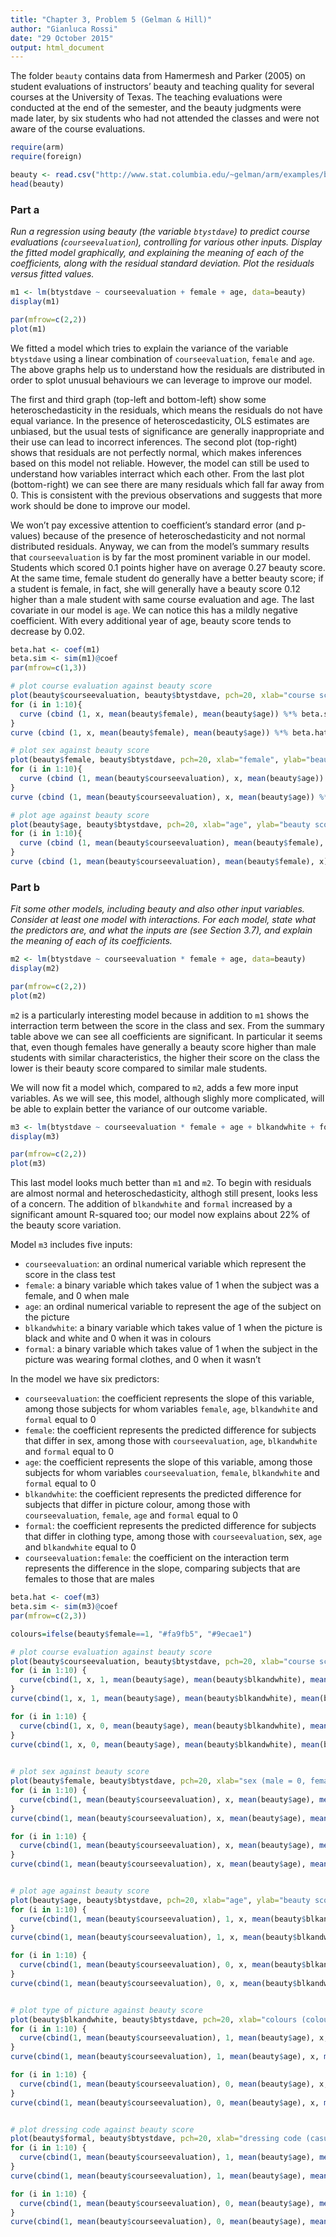 ```yaml
---
title: "Chapter 3, Problem 5 (Gelman & Hill)"
author: "Gianluca Rossi"
date: "29 October 2015"
output: html_document
---
```


The folder `beauty` contains data from Hamermesh and Parker (2005) on student evaluations of instructors’ beauty and teaching quality for several courses at the University of Texas. The teaching evaluations were conducted at the end of the semester, and the beauty judgments were made later, by six students who had not attended the classes and were not aware of the course evaluations.

```r
require(arm)
require(foreign)
```

```r
beauty <- read.csv("http://www.stat.columbia.edu/~gelman/arm/examples/beauty/ProfEvaltnsBeautyPublic.csv")
head(beauty)
```

### Part a

*Run a regression using beauty (the variable `btystdave`) to predict course evaluations (`courseevaluation`), controlling for various other inputs. Display the fitted model graphically, and explaining the meaning of each of the coefficients, along with the residual standard deviation. Plot the residuals versus fitted values.*

```r
m1 <- lm(btystdave ~ courseevaluation + female + age, data=beauty)
display(m1)
```

```r
par(mfrow=c(2,2))
plot(m1)
```

We fitted a model which tries to explain the variance of the variable `btystdave` using a linear combination of `courseevaluation`, `female` and `age`. The above graphs help us to understand how the residuals are distributed in order to splot unusual behaviours we can leverage to improve our model.

The first and third graph (top-left and bottom-left) show some heteroschedasticity in the residuals, which means the residuals do not have equal variance. In the presence of heteroscedasticity, OLS estimates are unbiased, but the usual tests of significance are generally inappropriate and their use can lead to incorrect inferences. The second plot (top-right) shows that residuals are not perfectly normal, which makes inferences based on this model not reliable. However, the model can still be used to understand how variables interract which each other. From the last plot (bottom-right) we can see there are many residuals which fall far away from 0. This is consistent with the previous observations and suggests that more work should be done to improve our model.

We won't pay excessive attention to coefficient's standard error (and p-values) because of the presence of heteroschedasticity and not normal distributed residuals. Anyway, we can from the model's summary results that `courseevaluation` is  by far the most prominent variable in our model. Students which scored 0.1 points higher have on average 0.27 beauty score. At the same time, female student do generally have a better beauty score; if a student is female, in fact, she will generally have a beauty score 0.12 higher than a male student with same course evaluation and age. The last covariate in our model is `age`. We can notice this has a mildly negative coefficient. With every additional year of age, beauty score tends to decrease by 0.02.

```r
beta.hat <- coef(m1) 
beta.sim <- sim(m1)@coef
par(mfrow=c(1,3))

# plot course evaluation against beauty score
plot(beauty$courseevaluation, beauty$btystdave, pch=20, xlab="course score", ylab="beauty score")
for (i in 1:10){
  curve (cbind (1, x, mean(beauty$female), mean(beauty$age)) %*% beta.sim[i,], lwd=.5, col="gray", add=TRUE)
}
curve (cbind (1, x, mean(beauty$female), mean(beauty$age)) %*% beta.hat, col="black", add=TRUE)

# plot sex against beauty score
plot(beauty$female, beauty$btystdave, pch=20, xlab="female", ylab="beauty score")
for (i in 1:10){
  curve (cbind (1, mean(beauty$courseevaluation), x, mean(beauty$age)) %*% beta.sim[i,], lwd=.5, col="gray", add=TRUE)
}
curve (cbind (1, mean(beauty$courseevaluation), x, mean(beauty$age)) %*% beta.hat, col="black", add=TRUE)

# plot age against beauty score
plot(beauty$age, beauty$btystdave, pch=20, xlab="age", ylab="beauty score")
for (i in 1:10){
  curve (cbind (1, mean(beauty$courseevaluation), mean(beauty$female), x) %*% beta.sim[i,], lwd=.5, col="gray", add=TRUE)
}
curve (cbind (1, mean(beauty$courseevaluation), mean(beauty$female), x) %*% beta.hat, col="black", add=TRUE)
```

### Part b

*Fit some other models, including beauty and also other input variables. Consider at least one model with interactions. For each model, state what the predictors are, and what the inputs are (see Section 3.7), and explain the meaning of each of its coefficients.*

```r
m2 <- lm(btystdave ~ courseevaluation * female + age, data=beauty)
display(m2)
```

```r
par(mfrow=c(2,2))
plot(m2)
```

`m2` is a particularly interesting model because in addition to `m1` shows the interraction term between the score in the class and sex. From the summary table above we can see all coefficients are significant. In particular it seems that, even though females have generally a beauty score higher than male students with similar characteristics, the higher their score on the class the lower is their beauty score compared to similar male students. 

We will now fit a model which, compared to `m2`, adds a few more input variables. As we will see, this model, although slighly more complicated, will be able to explain better the variance of our outcome variable.

```r
m3 <- lm(btystdave ~ courseevaluation * female + age + blkandwhite + formal, data=beauty)
display(m3)
```

```r
par(mfrow=c(2,2))
plot(m3)
```

This last model looks much better than `m1` and `m2`. To begin with residuals are almost normal and heteroschedasticity, althogh still present, looks less of a concern. The addition of `blkandwhite` and `formal` increased by a significant amount R-squared too; our model now explains about 22% of the beauty score variation. 

Model `m3` includes five inputs: 

* `courseevaluation`: an ordinal numerical variable which represent the score in the class test
* `female`: a binary variable which takes value of 1 when the subject was a female, and 0 when male
* `age`: an ordinal numerical variable to represent the age of the subject on the picture 
* `blkandwhite`: a binary variable which takes value of 1 when the picture is black and white and 0 when it was in colours
* `formal`: a binary variable which takes value of 1 when the subject in the picture was wearing formal clothes, and 0 when it wasn't

In the model we have six predictors:

* `courseevaluation`: the coefficient represents the slope of this variable, among those subjects for whom variables `female`, `age`, `blkandwhite` and `formal` equal to 0
* `female`: the coefficient represents the predicted difference for subjects that differ in sex, among those with `courseevaluation`, `age`, `blkandwhite` and `formal` equal to 0
* `age`: the coefficient represents the slope of this variable, among those subjects for whom variables `courseevaluation`, `female`, `blkandwhite` and `formal` equal to 0
* `blkandwhite`: the coefficient represents the predicted difference for subjects that differ in picture colour, among those with `courseevaluation`, `female`, `age` and `formal` equal to 0
* `formal`: the coefficient represents the predicted difference for subjects that differ in clothing type, among those with `courseevaluation`, sex, `age` and `blkandwhite` equal to 0
* `courseevaluation:female`: the coefficient on the interaction term represents the difference in the slope, comparing subjects that are females to those that are males

```r
beta.hat <- coef(m3) 
beta.sim <- sim(m3)@coef
par(mfrow=c(2,3))

colours=ifelse(beauty$female==1, "#fa9fb5", "#9ecae1")

# plot course evaluation against beauty score
plot(beauty$courseevaluation, beauty$btystdave, pch=20, xlab="course score", ylab="beauty score", col=colours)
for (i in 1:10) {
  curve(cbind(1, x, 1, mean(beauty$age), mean(beauty$blkandwhite), mean(beauty$formal), 1 * x) %*% beta.sim[i,], lwd=.5, col="#fde0dd", add=TRUE)
}
curve(cbind(1, x, 1, mean(beauty$age), mean(beauty$blkandwhite), mean(beauty$formal), 1 * x) %*% beta.hat, col="red", add=TRUE)

for (i in 1:10) {
  curve(cbind(1, x, 0, mean(beauty$age), mean(beauty$blkandwhite), mean(beauty$formal), 0 * x) %*% beta.sim[i,], lwd=.5, col="lightblue", add=TRUE)
}
curve(cbind(1, x, 0, mean(beauty$age), mean(beauty$blkandwhite), mean(beauty$formal), 0 * x) %*% beta.hat, col="blue", add=TRUE)
       

# plot sex against beauty score
plot(beauty$female, beauty$btystdave, pch=20, xlab="sex (male = 0, female = 1)", ylab="beauty score", col=colours)
for (i in 1:10) {
  curve(cbind(1, mean(beauty$courseevaluation), x, mean(beauty$age), mean(beauty$blkandwhite), mean(beauty$formal), 1 * x) %*% beta.sim[i,], lwd=.5, col="#fde0dd", add=TRUE)
}
curve(cbind(1, mean(beauty$courseevaluation), x, mean(beauty$age), mean(beauty$blkandwhite), mean(beauty$formal), 1 * x) %*% beta.hat, col="red", add=TRUE)

for (i in 1:10) {
  curve(cbind(1, mean(beauty$courseevaluation), x, mean(beauty$age), mean(beauty$blkandwhite), mean(beauty$formal), 0 * x) %*% beta.sim[i,], lwd=.5, col="lightblue", add=TRUE)
}
curve(cbind(1, mean(beauty$courseevaluation), x, mean(beauty$age), mean(beauty$blkandwhite), mean(beauty$formal), 0 * x) %*% beta.hat, col="blue", add=TRUE)


# plot age against beauty score
plot(beauty$age, beauty$btystdave, pch=20, xlab="age", ylab="beauty score", col=colours)
for (i in 1:10) {
  curve(cbind(1, mean(beauty$courseevaluation), 1, x, mean(beauty$blkandwhite), mean(beauty$formal), 1 * x) %*% beta.sim[i,], lwd=.5, col="#fde0dd", add=TRUE)
}
curve(cbind(1, mean(beauty$courseevaluation), 1, x, mean(beauty$blkandwhite), mean(beauty$formal), 1 * x) %*% beta.hat, col="red", add=TRUE)

for (i in 1:10) {
  curve(cbind(1, mean(beauty$courseevaluation), 0, x, mean(beauty$blkandwhite), mean(beauty$formal), 0 * x) %*% beta.sim[i,], lwd=.5, col="lightblue", add=TRUE)
}
curve(cbind(1, mean(beauty$courseevaluation), 0, x, mean(beauty$blkandwhite), mean(beauty$formal), 0 * x) %*% beta.hat, col="blue", add=TRUE)


# plot type of picture against beauty score
plot(beauty$blkandwhite, beauty$btystdave, pch=20, xlab="colours (colour = 0, black and white = 1)", ylab="beauty score", col=colours)
for (i in 1:10) {
  curve(cbind(1, mean(beauty$courseevaluation), 1, mean(beauty$age), x, mean(beauty$formal), 1 * x) %*% beta.sim[i,], lwd=.5, col="#fde0dd", add=TRUE)
}
curve(cbind(1, mean(beauty$courseevaluation), 1, mean(beauty$age), x, mean(beauty$formal), 1 * x) %*% beta.hat, col="red", add=TRUE)

for (i in 1:10) {
  curve(cbind(1, mean(beauty$courseevaluation), 0, mean(beauty$age), x, mean(beauty$formal), 0 * x) %*% beta.sim[i,], lwd=.5, col="lightblue", add=TRUE)
}
curve(cbind(1, mean(beauty$courseevaluation), 0, mean(beauty$age), x, mean(beauty$formal), 0 * x) %*% beta.hat, col="blue", add=TRUE)


# plot dressing code against beauty score
plot(beauty$formal, beauty$btystdave, pch=20, xlab="dressing code (casual = 0, formal = 1)", ylab="beauty score", col=colours)
for (i in 1:10) {
  curve(cbind(1, mean(beauty$courseevaluation), 1, mean(beauty$age), mean(beauty$blkandwhite), x, 1 * x) %*% beta.sim[i,], lwd=.5, col="#fde0dd", add=TRUE)
}
curve(cbind(1, mean(beauty$courseevaluation), 1, mean(beauty$age), mean(beauty$blkandwhite), x, 1 * x) %*% beta.hat, col="red", add=TRUE)

for (i in 1:10) {
  curve(cbind(1, mean(beauty$courseevaluation), 0, mean(beauty$age), mean(beauty$blkandwhite), x, 0 * x) %*% beta.sim[i,], lwd=.5, col="lightblue", add=TRUE)
}
curve(cbind(1, mean(beauty$courseevaluation), 0, mean(beauty$age), mean(beauty$blkandwhite), x, 0 * x) %*% beta.hat, col="blue", add=TRUE)
```